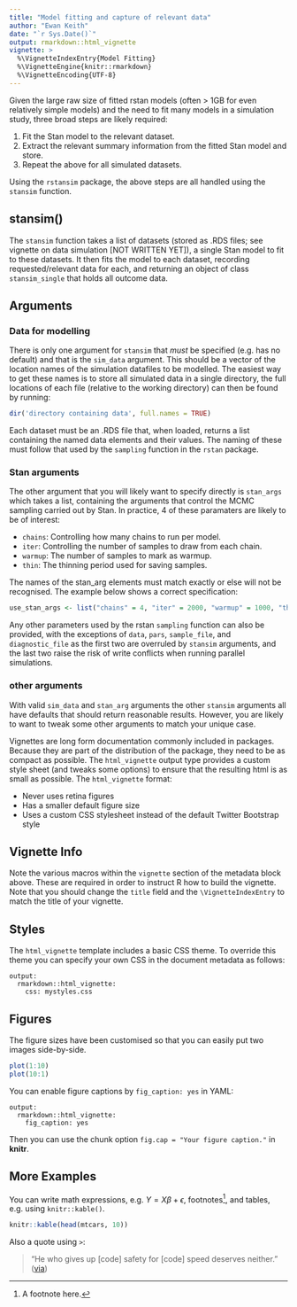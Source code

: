 ```yaml
---
title: "Model fitting and capture of relevant data"
author: "Ewan Keith"
date: "`r Sys.Date()`"
output: rmarkdown::html_vignette
vignette: >
  %\VignetteIndexEntry{Model Fitting}
  %\VignetteEngine{knitr::rmarkdown}
  %\VignetteEncoding{UTF-8}
---
```


Given the large raw size of fitted rstan models (often > 1GB for even relatively simple models) and the need to fit many models in a simulation study, three broad steps are likely required:

1. Fit the Stan model to the relevant dataset.
2. Extract the relevant summary information from the fitted Stan model and store.
3. Repeat the above for all simulated datasets.

Using the `rstansim` package, the above steps are all handled using the `stansim` function.

## stansim()

The `stansim` function takes a list of datasets (stored as .RDS files; see vignette on data simulation [NOT WRITTEN YET]), a single Stan model to fit to these datasets. It then fits the model to each dataset, recording requested/relevant data for each, and returning an object of class `stansim_single` that holds all outcome data.

## Arguments

### Data for modelling

There is only one argument for `stansim` that *must* be specified (e.g. has no default) and that is the `sim_data` argument. This should be a vector of the location names of the simulation datafiles to be modelled. The easiest way to get these names is to store all simulated data in a single directory, the full locations of each file (relative to the working directory) can then be found by running:

```R
dir('directory containing data', full.names = TRUE)
```

Each dataset must be an .RDS file that, when loaded, returns a list containing the named data elements and their values. The naming of these must follow that used by the `sampling` function in the `rstan` package. 

### Stan arguments

The other argument that you will likely want to specify directly is `stan_args` which takes a list, containing the arguments that control the MCMC sampling carried out by Stan. In practice, 4 of these paramaters are likely to be of interest:

* `chains`: Controlling how many chains to run per model.
* `iter`: Controlling the number of samples to draw from each chain.
* `warmup`: The number of samples to mark as warmup.
* `thin`: The thinning period used for saving samples.

The names of the stan_arg elements must match exactly or else will not be recognised. The example below shows a correct specification:

```R
use_stan_args <- list("chains" = 4, "iter" = 2000, "warmup" = 1000, "thin" = 1)
```

Any other parameters used by the rstan `sampling` function can also be provided, with the exceptions of `data`, `pars`, `sample_file`, and `diagnostic_file` as the first two are overruled by `stansim` arguments, and the last two raise the risk of write conflicts when running parallel simulations.

### other arguments

With valid `sim_data` and `stan_arg` arguments the other `stansim` arguments all have defaults that should return reasonable results. However, you are likely to want to tweak some other arguments to match your unique case.


Vignettes are long form documentation commonly included in packages. Because they are part of the distribution of the package, they need to be as compact as possible. The `html_vignette` output type provides a custom style sheet (and tweaks some options) to ensure that the resulting html is as small as possible. The `html_vignette` format:

- Never uses retina figures
- Has a smaller default figure size
- Uses a custom CSS stylesheet instead of the default Twitter Bootstrap style

## Vignette Info

Note the various macros within the `vignette` section of the metadata block above. These are required in order to instruct R how to build the vignette. Note that you should change the `title` field and the `\VignetteIndexEntry` to match the title of your vignette.

## Styles

The `html_vignette` template includes a basic CSS theme. To override this theme you can specify your own CSS in the document metadata as follows:

    output: 
      rmarkdown::html_vignette:
        css: mystyles.css

## Figures

The figure sizes have been customised so that you can easily put two images side-by-side. 

```r
plot(1:10)
plot(10:1)
```

You can enable figure captions by `fig_caption: yes` in YAML:

    output:
      rmarkdown::html_vignette:
        fig_caption: yes

Then you can use the chunk option `fig.cap = "Your figure caption."` in **knitr**.

## More Examples

You can write math expressions, e.g. $Y = X\beta + \epsilon$, footnotes^[A footnote here.], and tables, e.g. using `knitr::kable()`.

```r
knitr::kable(head(mtcars, 10))
```

Also a quote using `>`:

> "He who gives up [code] safety for [code] speed deserves neither."
([via](https://twitter.com/hadleywickham/status/504368538874703872))
